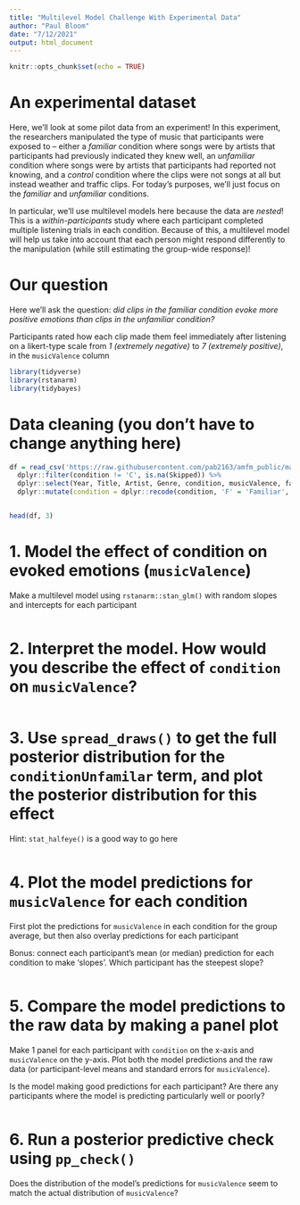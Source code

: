 ```yaml
---
title: "Multilevel Model Challenge With Experimental Data"
author: "Paul Bloom"
date: "7/12/2021"
output: html_document
---
```


```r
knitr::opts_chunk$set(echo = TRUE)
```


# An experimental dataset

Here, we'll look at some pilot data from an experiment! In this experiment, the researchers manipulated the type of music that participants were exposed to -- either a *familiar* condition where songs were by artists that participants had previously indicated they knew well, an *unfamiliar* condition where songs were by artists that participants had reported not knowing, and a *control* condition where the clips were not songs at all but instead weather and traffic clips. For today's purposes, we'll just focus on the *familiar* and *unfamiliar* conditions. 


In particular, we'll use multilevel models here because the data are *nested*! This is a *within-participants* study where each participant completed multiple listening trials in each condition. Because of this, a multilevel model will help us take into account that each person might respond differently to the manipulation (while still estimating the group-wide response)!

# Our question

Here we'll ask the question: *did clips in the familiar condition evoke more positive emotions than clips in the unfamiliar condition?*

Participants rated how each clip made them feel immediately after listening on a likert-type scale from *1 (extremely negative)* to *7 (extremely positive)*, in the `musicValence` column

```r
library(tidyverse)
library(rstanarm)
library(tidybayes)
```

# Data cleaning (you don't have to change anything here)

```r
df = read_csv('https://raw.githubusercontent.com/pab2163/amfm_public/master/pilot_data/pilot_responses.csv') %>%
  dplyr::filter(condition != 'C', is.na(Skipped)) %>%
  dplyr::select(Year, Title, Artist, Genre, condition, musicValence, familiarityRating, participantID) %>%
  dplyr::mutate(condition = dplyr::recode(condition, 'F' = 'Familiar', 'U' = 'Unfamiliar'))


head(df, 3)
```

# 1. Model the effect of condition on evoked emotions (`musicValence`)

Make a multilevel model using `rstanarm::stan_glm()` with random slopes and intercepts for each participant

```r
```

# 2. Interpret the model. How would you describe the effect of `condition` on `musicValence`?


```r

```

# 3. Use `spread_draws()` to get the full posterior distribution for the `conditionUnfamilar` term, and plot the posterior distribution for this effect

Hint: `stat_halfeye()` is a good way to go here

```r

```


# 4. Plot the model predictions for `musicValence` for each condition

First plot the predictions for `musicValence` in each condition for the group average, but then also overlay predictions for each participant

Bonus: connect each participant's mean (or median) prediction for each condition to make 'slopes'. Which participant has the steepest slope?

```r

```



# 5. Compare the model predictions to the raw data by making a panel plot

Make 1 panel for each participant with `condition` on the x-axis and `musicValence` on the y-axis. Plot both the model predictions and the raw data (or participant-level means and standard errors for `musicValence`).

Is the model making good predictions for each participant? Are there any participants where the model is predicting particularly well or poorly?

```r

```


# 6. Run a posterior predictive check using `pp_check()`

Does the distribution of the model's predictions for `musicValence` seem to match the actual distribution of `musicValence`? 

```r
```

```r

```

